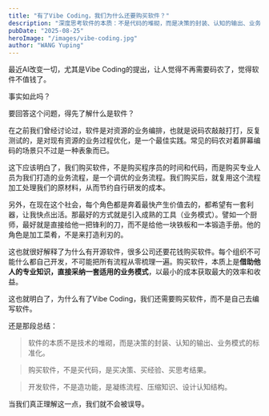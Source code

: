 ```yaml
---
title: "有了Vibe Coding，我们为什么还要购买软件？"
description: "深度思考软件的本质：不是代码的堆砌，而是决策的封装、认知的输出、业务模式的标准化。在Vibe Coding时代，我们购买的不是程序员的时间，而是专业人员打造的业务流程和最佳实践。"
pubDate: "2025-08-25"
heroImage: "/images/vibe-coding.jpg"
author: "WANG Yuping"
---
```



最近AI改变一切，尤其是Vibe Coding的提出，让人觉得不再需要码农了，觉得软件不值钱了。

事实如此吗？

要回答这个问题，得先了解什么是软件？

在之前我们曾经讨论过，软件是对资源的业务编排，也就是说码农敲敲打打，反复测试的，是对现有资源的业务过程优化，是一个最佳实践。常见的码农对着屏幕编码的场景只不过是一种表象而已。

这下应该明白了，我们购买软件，不是购买程序员的时间和代码，而是购买专业人员为我们打造的业务流程，是一个调优的业务流程。我们购买后，就复用这个流程加工处理我们的原材料，从而节约自行研发的成本。

另外，在现在这个社会，每个角色都是奔着最快产生价值去的，都希望有一套利器，让我快点出活。那最好的方式就是引入成熟的工具（业务模式）。譬如一个厨师，最好就是直接给他一把锋利的刀，而不是给他一块铁板和一本锻造手册。他的角色是加工菜肴，不是来打造利刃的。

这也就很好解释了为什么有开源软件，很多公司还要花钱购买软件。每个组织不可能什么都自己开发，不可能把所有流程从零梳理一遍。购买软件，本质上是**借助他人的专业知识，直接采纳一套适用的业务模式**，以最小的成本获取最大的效率和收益。

这也就明白了，为什么有了Vibe Coding，我们还需要购买软件，而不是自己去编写软件。

还是那段总结：

>软件的本质不是技术的堆砌，而是决策的封装、认知的输出、业务模式的标准化。

>购买软件，不是买代码，是买决策、买经验、买思考结果。

>开发软件，不是造功能，是凝练流程、压缩知识、设计认知结构。

当我们真正理解这一点，我们就不会被误导。

